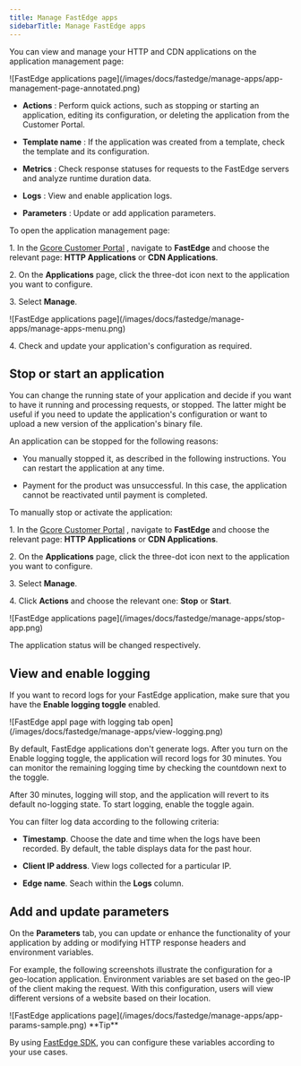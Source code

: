 ---
title: Manage FastEdge apps
sidebarTitle: Manage FastEdge apps
---

You can view and manage your HTTP and CDN applications on the application management page:


<Frame>![FastEdge applications page](/images/docs/fastedge/manage-apps/app-management-page-annotated.png)</Frame>



  * **Actions** : Perform quick actions, such as stopping or starting an application, editing its configuration, or deleting the application from the Customer Portal.

  * **Template name** : If the application was created from a template, check the template and its configuration.

  * **Metrics** : Check response statuses for requests to the FastEdge servers and analyze runtime duration data.

  * **Logs** : View and enable application logs.

  * **Parameters** : Update or add application parameters.




To open the application management page:

1\. In the [Gcore Customer Portal](https://accounts.gcore.com/reports/dashboard) , navigate to **FastEdge** and choose the relevant page: **HTTP Applications** or **CDN Applications**.

2\. On the **Applications** page, click the three-dot icon next to the application you want to configure. 

3\. Select **Manage**.


<Frame>![FastEdge applications page](/images/docs/fastedge/manage-apps/manage-apps-menu.png)</Frame>



4\. Check and update your application's configuration as required. 

## Stop or start an application

You can change the running state of your application and decide if you want to have it running and processing requests, or stopped. The latter might be useful if you need to update the application's configuration or want to upload a new version of the application's binary file. 

An application can be stopped for the following reasons: 

  * You manually stopped it, as described in the following instructions. You can restart the application at any time. 

  * Payment for the product was unsuccessful. In this case, the application cannot be reactivated until payment is completed.




To manually stop or activate the application: 

1\. In the [Gcore Customer Portal](https://accounts.gcore.com/reports/dashboard) , navigate to **FastEdge** and choose the relevant page: **HTTP Applications** or **CDN Applications**. 

2\. On the **Applications** page, click the three-dot icon next to the application you want to configure.

3\. Select **Manage**.

4\. Click **Actions** and choose the relevant one: **Stop** or **Start**.


<Frame>![FastEdge applications page](/images/docs/fastedge/manage-apps/stop-app.png)</Frame>



The application status will be changed respectively.

## View and enable logging

If you want to record logs for your FastEdge application, make sure that you have the **Enable logging toggle** enabled.


<Frame>![FastEdge appl page with logging tab open](/images/docs/fastedge/manage-apps/view-logging.png)</Frame>



By default, FastEdge applications don't generate logs. After you turn on the Enable logging toggle, the application will record logs for 30 minutes. You can monitor the remaining logging time by checking the countdown next to the toggle.

After 30 minutes, logging will stop, and the application will revert to its default no-logging state. To start logging, enable the toggle again.

You can filter log data according to the following criteria:

  * **Timestamp**. Choose the date and time when the logs have been recorded. By default, the table displays data for the past hour.

  * **Client IP address**. View logs collected for a particular IP.

  * **Edge name**. Seach within the **Logs** column.




## Add and update parameters

On the **Parameters** tab, you can update or enhance the functionality of your application by adding or modifying HTTP response headers and environment variables. 

For example, the following screenshots illustrate the configuration for a geo-location application. Environment variables are set based on the geo-IP of the client making the request. With this configuration, users will view different versions of a website based on their location.


<Frame>![FastEdge applications page](/images/docs/fastedge/manage-apps/app-params-sample.png)</Frame>

 <Tip>
**Tip**

By using [FastEdge SDK](https://g-core.github.io/FastEdge-sdk-js/reference/fastedge-env/), you can configure these variables according to your use cases.
</Tip>